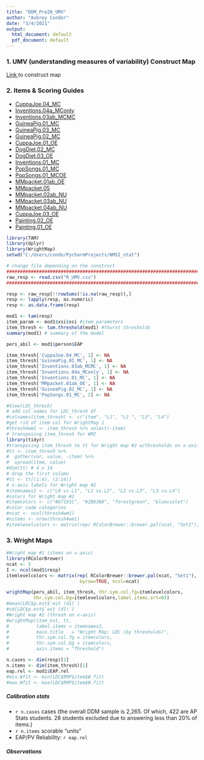 ---
title: "DDM_Pre20_UMV"
author: "Aubrey Condor"
date: "3/4/2021"
output:
  html_document: default
  pdf_document: default
---

### 1. UMV (understanding measures of variability) Construct Map
<a href="https://cr4cradmin.bear-apps.com/constructs/public/HxpdvrHpo2zUj65hjNZXyJuheExFSY" target = "_blank">Link </a> to construct map

### 2. Items & Scoring Guides
* <a href="https://cr4cradmin.bear-apps.com/scoring_guides/public/AJKwoSsbWJBhVKPwwLg9hGQWgf65U2" target ="_blank"> CuppaJoe.04_MC </a>
* <a href="https://cr4cradmin.bear-apps.com/scoring_guides/public/YWkAtnwQM7OcCF8l4IRhX1qoME539g" target = "_blank">Inventions.04a_MConly  </a>
* <a href="https://cr4cradmin.bear-apps.com/scoring_guides/public/PHKBjKc5CJBtPJ1AvTELIaJgWqVKTT" target = "_blank">Inventions.03ab_MCMC  </a>
* <a href="https://cr4cradmin.bear-apps.com/scoring_guides/public/farxoPV1WDRsHmybnmOvKLn419noGw" target = "_blank">GuineaPig.01_MC  </a>
* <a href="https://cr4cradmin.bear-apps.com/scoring_guides/public/k8AALCWT3VWtA1J99oqhfkvOIn6t4C" target = "_blank">GuineaPig.03_MC  </a>
* <a href="https://cr4cradmin.bear-apps.com/scoring_guides/public/SYBBDTg5AwqNZbbtF3anDA5Xjvjp7c" target = "_blank">GuineaPig.02_MC  </a>
* <a href="https://cr4cradmin.bear-apps.com/scoring_guides/public/YYVg87Kjz54mnJHea5jPY872MX68pl" target = "_blank">CuppaJoe.01_OE  </a>
* <a href="https://cr4cradmin.bear-apps.com/scoring_guides/public/mJ3YclywhzWzuzwQMxRVL6Mmo9PAYV" target = "_blank">DogDiet.02_MC  </a>
* <a href="https://cr4cradmin.bear-apps.com/scoring_guides/public/4iqcjSHmUdaWa5yWVmQ8pDwfERQdJG" target = "_blank">DogDiet.03_OE  </a>
* <a href="https://cr4cradmin.bear-apps.com/scoring_guides/public/RLJP4Y6hO72MAfhYb91AdGA3LQS5UH" target = "_blank">Inventions.01_MC  </a>
* <a href="https://cr4cradmin.bear-apps.com/scoring_guides/public/oKLQNB287yJLZ3pRAOoKPSySAc7QK2" target = "_blank">PopSongs.01_MC  </a>
* <a href="https://cr4cradmin.bear-apps.com/scoring_guides/public/fxsegyrwwhlmKuy7QEDdY7CBJ33jJM" target = "_blank">PopSongs.01_MCOE  </a>
* <a href="https://cr4cradmin.bear-apps.com/scoring_guides/public/5u7fKqr9iksqA4FpON3HlueOVsLRQJ" target = "_blank">MMpacket.01ab_OE  </a>
* <a href="https://cr4cradmin.bear-apps.com/scoring_guides/public/juP7IVJnOooBS6Ij6qZK6MVicGlpAD" target = "_blank">MMpacket.05  </a>
* <a href="https://cr4cradmin.bear-apps.com/scoring_guides/public/WdBVXbKRbnP6rIq2wG2eYvWJaxugJ4" target = "_blank">MMpacket.02ab_NU  </a>
* <a href="https://cr4cradmin.bear-apps.com/scoring_guides/public/Z5qxNBXMCyS6hGD3eA7JomNeUenWrc" target = "_blank">MMpacket.03ab_NU  </a>
* <a href="https://cr4cradmin.bear-apps.com/scoring_guides/public/ANRqfxKdaNBcLC9RLvMW1621JaxlIW" target = "_blank">MMpacket.04ab_NU  </a>
* <a href="https://cr4cradmin.bear-apps.com/scoring_guides/public/8udfxCj6Kmr9Tjd1HVFk9kxXPHP6H8" target = "_blank">CuppaJoe.03_OE  </a>
* <a href="https://cr4cradmin.bear-apps.com/scoring_guides/public/KhXIDs9be4s5tQh1zRO39ajvqPCzG1" target = "_blank">Painting.02_OE  </a>
* <a href="https://cr4cradmin.bear-apps.com/scoring_guides/public/iHUxQhsS82uZjjO3iCf1FAVSBWLLyP" target = "_blank">Painting.01_OE  </a>


```{r setup, include=FALSE}
library(TAM)
library(dplyr)
library(WrightMap)
setwd("C:/Users/condo/PycharmProjects/NMSI_stat")

# change file depending on the construct
##############################################################################
raw_resp <- read.csv("R_UMV.csv")
##############################################################################

resp <- raw_resp[!!rowSums(!is.na(raw_resp)),]
resp <- lapply(resp, as.numeric)
resp <- as.data.frame(resp)

mod1 <- tam(resp)
item_param <- mod1$xsi$xsi #item parameters
item_thresh <- tam.threshold(mod1) #thurst thresholds
summary(mod1) # summary of the model

pers_abil <- mod1$person$EAP

item_thresh['CuppaJoe.04_MC', 1] <- NA
item_thresh['GuineaPig.01_MC', 1] <- NA
item_thresh['Inventions.03ab_MCMC', 1] <- NA
item_thresh['Inventions.04a_MConly', 1] <- NA
item_thresh['Inventions.01_MC', 1] <- NA
item_thresh['MMpacket.01ab_OE', 1] <- NA
item_thresh['GuineaPig.02_MC', 1] <- NA
item_thresh['PopSongs.01_MC', 2] <- NA

#View(LDC_thresh)
# add col names for LDC_thresh df
#colnames(item_thresh) <- c("item", "L1", "L2 ", "L3", "L4")
#get rid of item col for WrightMap 1
#thresh4wm1 <- item_thresh %>% select(-item)
# transposing item_thresh for WM2
library(tidyr)
#transposing item_thresh to tt for Wright map #2 w/thresholds on x-axis   
#tt <- item_thresh %>%
#  gather(var, value, -item) %>% 
#  spread(item, value) 
#dim(tt) # 4 x 14
# drop the first column
#tt <- tt[(1:4), (2:14)]
# x-axis labels for Wright map #2
#itemnames2 <- c("L0 vs.L1", "L1 vs.L2", "L2 vs.L3", "L3 vs.L4")
#colors for Wright map #2
#itemcolors <- c("#D7191C", "#2B83BA", "forestgreen", "blueviolet")
#color code categories
#ncat <- ncol(thresh4wm1)
#nitems <- nrow(thresh4wm1)
#itemlevelcolors <- matrix(rep( RColorBrewer::brewer.pal(ncat, "Set1"), nitems), byrow=TRUE, ncol=ncat)
```

### 3. Wright Maps

```{r plots, echo=FALSE, results = FALSE, fig.keep = 'all', message = FALSE, warning = FALSE, fig.align = "center"}
#Wright map #1 (items on x-axis)
library(RColorBrewer)
ncat <- 5
I <- ncol(mod1$resp)
itemlevelcolors <- matrix(rep( RColorBrewer::brewer.pal(ncat, "Set1"), I),
                           byrow=TRUE, ncol=ncat)

wrightMap(pers_abil, item_thresh, thr.sym.col.fg=itemlevelcolors,
          thr.sym.col.bg=itemlevelcolors,label.items.srt=65)
#mean(LDC$p.est$`est (d1)`)
#sd(LDC$p.est$`est (d1)`)
#Wright map #2 (thresh on x-axis)
#wrightMap(item_est, tt,
#          label.items = itemnames2,
#          main.title   = "Wright Map: LDC (by thresholds)",
#          thr.sym.col.fg = itemcolors,
#          thr.sym.col.bg = itemcolors,
#          axis.items = "Threshold")
```

```{r calib.results, echo=FALSE, results = FALSE}
n.cases <- dim(resp)[1]
n.items <- dim(item_thresh)[1]
eap.rel <- mod1$EAP.rel
#min.Wfit <- min(LDC$RMP$item$W.fit)
#max.Wfit <- max(LDC$RMP$item$W.fit)
```
#####   Calibration stats

*  `r n.cases` cases (the overall DDM sample is 2,265. Of which, 422 are AP Stats students. 28 students excluded due to answering less than 20% of items.)
*  `r n.items` scorable "units"
*  EAP/PV Reliability: `r eap.rel`



#####   Observations




